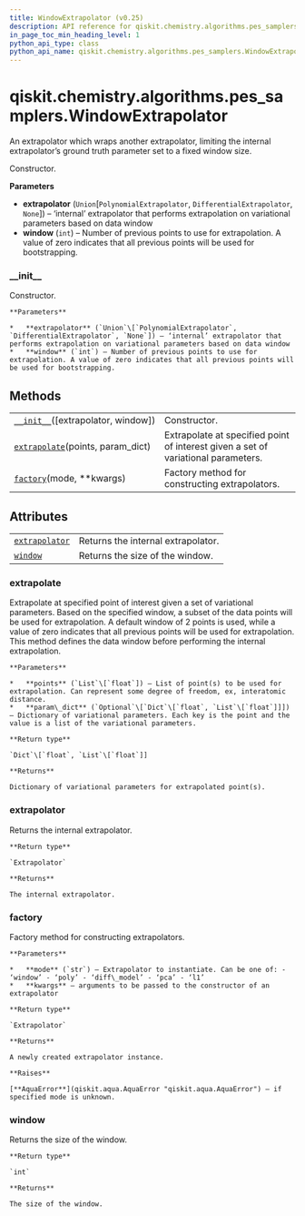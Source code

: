```yaml
---
title: WindowExtrapolator (v0.25)
description: API reference for qiskit.chemistry.algorithms.pes_samplers.WindowExtrapolator in qiskit v0.25
in_page_toc_min_heading_level: 1
python_api_type: class
python_api_name: qiskit.chemistry.algorithms.pes_samplers.WindowExtrapolator
---
```


<span id="qiskit-chemistry-algorithms-pes-samplers-windowextrapolator" />

# qiskit.chemistry.algorithms.pes\_samplers.WindowExtrapolator

<Class id="qiskit.chemistry.algorithms.pes_samplers.WindowExtrapolator" isDedicatedPage={true} github="https://github.com/qiskit-community/qiskit-aqua/tree/stable/0.9/qiskit/chemistry/algorithms/pes_samplers/extrapolator.py" signature="WindowExtrapolator(extrapolator=None, window=2)" modifiers="class">
  An extrapolator which wraps another extrapolator, limiting the internal extrapolator’s ground truth parameter set to a fixed window size.

  Constructor.

  **Parameters**

  *   **extrapolator** (`Union`\[`PolynomialExtrapolator`, `DifferentialExtrapolator`, `None`]) – ‘internal’ extrapolator that performs extrapolation on variational parameters based on data window
  *   **window** (`int`) – Number of previous points to use for extrapolation. A value of zero indicates that all previous points will be used for bootstrapping.

  ### \_\_init\_\_

  <Function id="qiskit.chemistry.algorithms.pes_samplers.WindowExtrapolator.__init__" signature="__init__(extrapolator=None, window=2)">
    Constructor.

    **Parameters**

    *   **extrapolator** (`Union`\[`PolynomialExtrapolator`, `DifferentialExtrapolator`, `None`]) – ‘internal’ extrapolator that performs extrapolation on variational parameters based on data window
    *   **window** (`int`) – Number of previous points to use for extrapolation. A value of zero indicates that all previous points will be used for bootstrapping.
  </Function>

  ## Methods

  |                                                                                                                                                                                          |                                                                                   |
  | ---------------------------------------------------------------------------------------------------------------------------------------------------------------------------------------- | --------------------------------------------------------------------------------- |
  | [`__init__`](#qiskit.chemistry.algorithms.pes_samplers.WindowExtrapolator.__init__ "qiskit.chemistry.algorithms.pes_samplers.WindowExtrapolator.__init__")(\[extrapolator, window])      | Constructor.                                                                      |
  | [`extrapolate`](#qiskit.chemistry.algorithms.pes_samplers.WindowExtrapolator.extrapolate "qiskit.chemistry.algorithms.pes_samplers.WindowExtrapolator.extrapolate")(points, param\_dict) | Extrapolate at specified point of interest given a set of variational parameters. |
  | [`factory`](#qiskit.chemistry.algorithms.pes_samplers.WindowExtrapolator.factory "qiskit.chemistry.algorithms.pes_samplers.WindowExtrapolator.factory")(mode, \*\*kwargs)                | Factory method for constructing extrapolators.                                    |

  ## Attributes

  |                                                                                                                                                                        |                                    |
  | ---------------------------------------------------------------------------------------------------------------------------------------------------------------------- | ---------------------------------- |
  | [`extrapolator`](#qiskit.chemistry.algorithms.pes_samplers.WindowExtrapolator.extrapolator "qiskit.chemistry.algorithms.pes_samplers.WindowExtrapolator.extrapolator") | Returns the internal extrapolator. |
  | [`window`](#qiskit.chemistry.algorithms.pes_samplers.WindowExtrapolator.window "qiskit.chemistry.algorithms.pes_samplers.WindowExtrapolator.window")                   | Returns the size of the window.    |

  ### extrapolate

  <Function id="qiskit.chemistry.algorithms.pes_samplers.WindowExtrapolator.extrapolate" signature="extrapolate(points, param_dict)">
    Extrapolate at specified point of interest given a set of variational parameters. Based on the specified window, a subset of the data points will be used for extrapolation. A default window of 2 points is used, while a value of zero indicates that all previous points will be used for extrapolation. This method defines the data window before performing the internal extrapolation.

    **Parameters**

    *   **points** (`List`\[`float`]) – List of point(s) to be used for extrapolation. Can represent some degree of freedom, ex, interatomic distance.
    *   **param\_dict** (`Optional`\[`Dict`\[`float`, `List`\[`float`]]]) – Dictionary of variational parameters. Each key is the point and the value is a list of the variational parameters.

    **Return type**

    `Dict`\[`float`, `List`\[`float`]]

    **Returns**

    Dictionary of variational parameters for extrapolated point(s).
  </Function>

  ### extrapolator

  <Attribute id="qiskit.chemistry.algorithms.pes_samplers.WindowExtrapolator.extrapolator">
    Returns the internal extrapolator.

    **Return type**

    `Extrapolator`

    **Returns**

    The internal extrapolator.
  </Attribute>

  ### factory

  <Function id="qiskit.chemistry.algorithms.pes_samplers.WindowExtrapolator.factory" signature="factory(mode, **kwargs)" modifiers="static">
    Factory method for constructing extrapolators.

    **Parameters**

    *   **mode** (`str`) – Extrapolator to instantiate. Can be one of: - ‘window’ - ‘poly’ - ‘diff\_model’ - ‘pca’ - ‘l1’
    *   **kwargs** – arguments to be passed to the constructor of an extrapolator

    **Return type**

    `Extrapolator`

    **Returns**

    A newly created extrapolator instance.

    **Raises**

    [**AquaError**](qiskit.aqua.AquaError "qiskit.aqua.AquaError") – if specified mode is unknown.
  </Function>

  ### window

  <Attribute id="qiskit.chemistry.algorithms.pes_samplers.WindowExtrapolator.window">
    Returns the size of the window.

    **Return type**

    `int`

    **Returns**

    The size of the window.
  </Attribute>
</Class>

